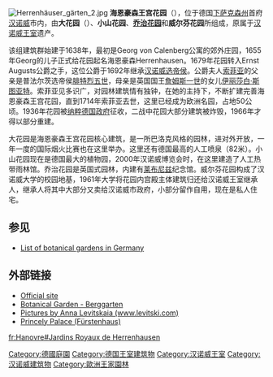 {{Unreferenced|time=2012-03-18T04:16:28+00:00 }}
[[File:Herrenhäuser_gärten_2.jpg|thumb]] 
'''海恩豪森王宫花园'''（{{lang-de|Herrenhäuser Gärten}}），位于德国[[下萨克森州|下萨克森州]]首府[[汉诺威|汉诺威]]市内，由'''大花园'''（{{lang|de|Großer Garten}}）、'''小山花园'''、'''[[乔治花园|乔治花园]]'''和'''威尔芬花园'''所组成，原属于[[汉诺威王室|汉诺威王室]]遗产。

该组建筑群始建于1638年，最初是Georg von Calenberg公寓的郊外庄园，1655年Georg的儿子正式给花园起名海恩豪森Herrenhausen。1679年花园转入Ernst Augusts公爵之手，这位公爵于1692年继承[[汉诺威选帝侯|汉诺威选帝侯]]。公爵夫人[[索菲娅_(汉诺威选帝侯夫人)|索菲亚]]的父亲是普法尔茨选帝侯[[腓特烈五世_(普法尔茨)|腓特烈五世]]，母亲是英国国王[[詹姆斯一世|詹姆斯一世]]的女儿[[伊丽莎白·斯图亚特|伊丽莎白·斯图亚特]]。索菲亚见多识广，对园林建筑情有独钟，在她的主持下，不断扩建完善海恩豪森王宫花园，直到1714年索菲亚去世，这里已经成为欧洲名园，占地50公顷。1936年花园被[[纳粹德国政府|纳粹德国政府]]征收，二战中花园大部分建筑被炸毁，1966年才得以部分重建。

大花园是海恩豪森王宫花园核心建筑，是一所巴洛克风格的园林，进对外开放，一年一度的国际烟火比赛也在这里举办。这里还有德国最高的人工喷泉（82米）。小山花园现在是德国最大的植物园，2000年汉诺威博览会时，在这里建造了人工热带雨林馆。乔治花园是英国式园林，内建有[[莱布尼兹|莱布尼兹]]纪念馆。威尔芬花园构成了汉诺威大学的校园地基，1961年大学将花园内宫殿主体建筑归还给汉诺威王室继承人，继承人将其中大部分又卖给汉诺威市政府，小部分留作自用，现在是私人住宅。

== 参见 ==
* [[List_of_botanical_gardens_in_Germany|List of botanical gardens in Germany]]

== 外部链接 ==
* [http://www.hannover.de/herrenhausen/index.html Official site] {{Wayback|url=http://www.hannover.de/herrenhausen/index.html |date=20120205070950 }}
* [http://www.berggarten-hannover.de Botanical Garden - Berggarten] {{Wayback|url=http://www.berggarten-hannover.de/ |date=20200220035853 }}
* [http://www.flickr.com/photos/levitski/sets/72157612334070912/detail/ Pictures by Anna Levitskaia (www.levitski.com)] {{Wayback|url=http://www.flickr.com/photos/levitski/sets/72157612334070912/detail/ |date=20140126002149 }}
* [https://web.archive.org/web/20110101123355/http://www.hannover.de/herrenhausen_en/event_locations/fuerstenhaus.html Princely Palace (Fürstenhaus)]

{{coord|52|23|30|N|9|41|54|E|region:DE-NI_type:landmark|display=title}}
{{commons|Category:Herrenhäuser Gärten}}

[[Category:德國庭園|Category:德國庭園]]
[[Category:德国王室建筑物|Category:德国王室建筑物]]
[[Category:汉诺威王室|Category:汉诺威王室]]
[[Category:汉诺威建筑物|Category:汉诺威建筑物]]
[[Category:歐洲王家園林|Category:歐洲王家園林]]

[[fr:Hanovre#Jardins_Royaux_de_Herrenhausen|fr:Hanovre#Jardins Royaux de Herrenhausen]]